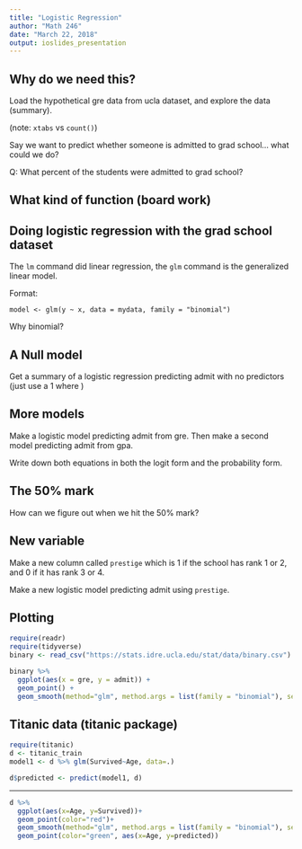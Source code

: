 ```yaml
---
title: "Logistic Regression"
author: "Math 246"
date: "March 22, 2018"
output: ioslides_presentation
---
```


## Why do we need this?

Load the hypothetical gre data from ucla dataset, and explore the data (summary).

(note: `xtabs` vs `count()`)

Say we want to predict whether someone is admitted to grad school... what could we do?

Q: What percent of the students were admitted to grad school?

## What kind of function (board work)

## Doing logistic regression with the grad school dataset

The `lm` command did linear regression, the `glm` command is the generalized linear model.

Format:

`model <- glm(y ~ x, data = mydata, family = "binomial")`

Why binomial?

## A Null model

Get a summary of a logistic regression predicting admit with no predictors (just use a 1 where )

## More models

Make a logistic model predicting admit from gre. Then make a second model predicting admit from gpa.

Write down both equations in both the logit form and the probability form. 

## The 50% mark

How can we figure out when we hit the 50% mark?

## New variable

Make a new column called `prestige` which is 1 if the school has rank 1 or 2, and 0 if it has rank 3 or 4.

Make a new logistic model predicting admit using `prestige`.

## Plotting {.smaller}

```r
require(readr)
require(tidyverse)
binary <- read_csv("https://stats.idre.ucla.edu/stat/data/binary.csv")
```

```r
binary %>% 
  ggplot(aes(x = gre, y = admit)) + 
  geom_point() +
  geom_smooth(method="glm", method.args = list(family = "binomial"), se=FALSE)
```

## Titanic data (titanic package)

```r
require(titanic)
d <- titanic_train
model1 <- d %>% glm(Survived~Age, data=.)

d$predicted <- predict(model1, d)
```

---

```r
d %>% 
  ggplot(aes(x=Age, y=Survived))+
  geom_point(color="red")+
  geom_smooth(method="glm", method.args = list(family = "binomial"), se=FALSE)+
  geom_point(color="green", aes(x=Age, y=predicted))
```


